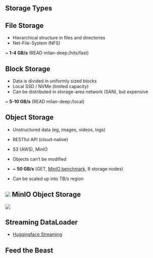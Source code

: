 ## Storage Types

::: {layout='[1,1,1]'}
::: {.callout-note icon=false}
## File Storage
- Hierarchical structure in files and directories
- Net-File-System (NFS)

**~ 1-4 GB/s** (READ milan-deep:/hits/fast)
:::

::: {.callout-note icon=false}
## Block Storage
- Data is divided in uniformly sized blocks
- Local SSD / NVMe (limited capacity)
- Can be distributed in storage-area network (SAN), but expensive

**~ 5-10 GB/s** (READ milan-deep:/local)
:::

::: {.callout-note icon=false}
## Object Storage
- Unstructured data (eg, images, videos, logs)
- RESTful API (cloud-native)
- S3 (AWS), MinIO
- Objects can’t be modified

- **~ 50 GB/s** (GET, [MinIO benchmark](https://cdn.pathfactory.com/assets/preprocessed/10903/4bd04173-06a2-41b2-b182-87e908d9f4f0/4bd04173-06a2-41b2-b182-87e908d9f4f0.pdf?lb-height=100%25&lb-width=100%25), 8 storage nodes)
- Can be scaled up into TB/s region
:::
:::

<!-- ::: {.callout-note}
- Throughput vs Latency
::: -->


## ![](images/minio-logo.svg){.logo_h2_inline} MinIO Object Storage

![](./images/minio.png)


## {background-image="images/minio-web.png"}


## Streaming DataLoader

- [Huggingface Streaming](https://huggingface.co/docs/datasets/about_mapstyle_vs_iterable#downloading-and-streaming)


## Feed the Beast
